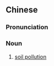 ==Chinese==
{{zh-forms|t2=土壤汙染|type=22}}

===Pronunciation===
{{zh-pron
|m=tǔrǎng wūrǎn
|c=tou2 joeng6 wu1 jim5
|cat=n
}}

===Noun===
{{zh-noun}}

# [[soil pollution]]